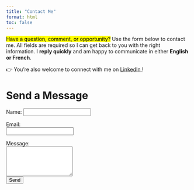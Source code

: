 ```yaml
---
title: "Contact Me"
format: html
toc: false
---
```


<mark>Have a question, comment, or opportunity?</mark> Use the form below to contact me. All fields are required so I can get back to you with the right information. I **reply quickly** and am happy to communicate in either **English or French**.

👉 You’re also welcome to connect with me on [LinkedIn <i class="bi bi-box-arrow-up-right" style="font-size: 0.8em;"></i>](https://www.linkedin.com/in/murad-mgoev){target="_blank" rel="noopener noreferrer" title="Opens in a new tab"} !

# Send a Message

<form
  action="https://formspree.io/f/xzzaparp"
  method="POST"
>

<div class="mb-3">
<label for="name" class="form-label">Name:</label>
<input type="text" class="form-control" id="name" name="name" required>
</div>

<div class="mb-3">
<label for="email" class="form-label">Email:</label><br>
<input type="email" class="form-control" id="email" name="_replyto" required>
</div>

<div class="mb-3">
<label for="message" class="form-label">Message:</label><br>
<textarea  class="form-control" id="message" name="message" rows="5" required></textarea>
</div>

  <!-- Honeypot field (hidden) -->
  <div style="display:none;">
    <input type="text" name="_gotcha" id="gotcha" autocomplete="off">
  </div>

<button type="submit" class="btn btn-primary">Send</button>

</form>